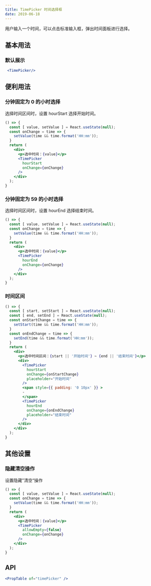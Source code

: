 ```yaml
---
title: TimePicker 时间选择框
date: 2019-06-18
---
```

用户输入一个时间，可以点击标准输入框，弹出时间面板进行选择。

## 基本用法
### 默认展示
```jsx
 <TimePicker/>
```

## 便利用法

### 分钟固定为 0 的小时选择
选择时间区间时，设置 hourStart 选择开始时间。
```jsx
() => {
  const [ value, setValue ] = React.useState(null);
  const onChange = time => {
    setValue(time && time.format('HH:mm'));
  }
  return (
    <div>
      <p>选中时间：{value}</p>
      <TimePicker
        hourStart
        onChange={onChange}
      />
    </div>
  );
}
```

### 分钟固定为 59 的小时选择
选择时间区间时，设置 hourEnd 选择结束时间。
```jsx
() => {
  const [ value, setValue ] = React.useState(null);
  const onChange = time => {
    setValue(time && time.format('HH:mm'));
  }
  return (
    <div>
      <p>选中时间：{value}</p>
      <TimePicker
        hourEnd
        onChange={onChange}
      />
    </div>
  );
}
```

### 时间区间
```jsx
() => {
  const [ start, setStart ] = React.useState(null);
  const [ end, setEnd ] = React.useState(null);
  const onStartChange = time => {
    setStart(time && time.format('HH:mm'));
  }
  const onEndChange = time => {
    setEnd(time && time.format('HH:mm'));
  }
  return (
    <div>
      <p>选中时间区间：{start || '开始时间'} ~ {end || '结束时间'}</p>
      <div>
        <TimePicker
          hourStart
          onChange={onStartChange}
          placeholder="开始时间"
        />
        <span style={{ padding: '0 10px' }} >
        -
        </span>
        <TimePicker
          hourEnd
          onChange={onEndChange}
          placeholder="结束时间"
        />
      </div>
    </div>
  );
}
```

## 其他设置
### 隐藏清空操作
设置隐藏”清空“操作
```jsx
() => {
  const [ value, setValue ] = React.useState(null);
  const onChange = time => {
    setValue(time && time.format('HH:mm'));
  }
  return (
    <div>
      <p>选中时间：{value}</p>
      <TimePicker
        allowEmpty={false}
        onChange={onChange}
      />
    </div>
  );
}
```


## API
```jsx previewOnly
<PropTable of="timePicker" />
```